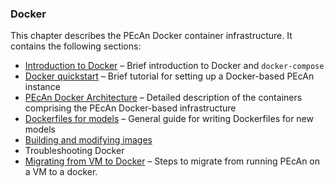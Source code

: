 ### Docker {#docker-index}

This chapter describes the PEcAn Docker container infrastructure.
It contains the following sections:

- [Introduction to Docker](#docker-intro) -- Brief introduction to Docker and `docker-compose`
- [Docker quickstart](#docker-quickstart) -- Brief tutorial for setting up a Docker-based PEcAn instance
- [PEcAn Docker Architecture](#pecan-docker) -- Detailed description of the containers comprising the PEcAn Docker-based infrastructure
- [Dockerfiles for models](#model-docker) -- General guide for writing Dockerfiles for new models
- [Building and modifying images](#docker-build-images)
- [Troubleshooting Docker]{#docker-troubleshooting}
- [Migrating from VM to Docker](#docker-migrate) -- Steps to migrate from running PEcAn on a VM to a docker.
